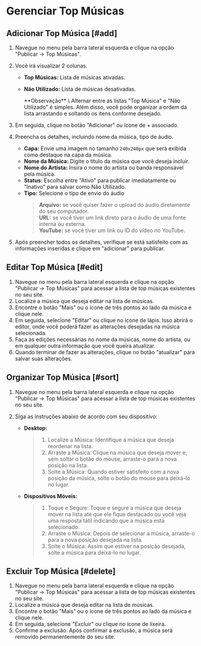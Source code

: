 
# Gerenciar Top Músicas

## Adicionar Top Música [#add]

1.  Navegue no menu pela barra lateral esquerda e clique na opção "Publicar -> Top Músicas".
2.  Você irá visualizar 2 colunas.

    -   **Top Músicas:** Lista de músicas ativadas.
    -   **Não Utilizado:** Lista de músicas desativadas.

        <Callout type="info" emoji="ℹ️">
            **Observação** \ Alternar entre as listas "Top Música" e "Não Utilizado" é simples. Além
            disso, você pode organizar a ordem da lista arrastando e soltando os itens conforme
            desejado.
        </Callout>

3.  Em seguida, clique no botão "Adicionar" ou ícone de + associado.
4.  Preencha os detalhes, incluindo nome da música, tipo de áudio.

    -   **Capa:** Envie uma imagem no tamanho `240x240px` que será exibida como destaque na capa da música.
    -   **Nome da Música:** Digite o título da música que você deseja incluir.
    -   **Nome do Artista:** Insira o nome do artista ou banda responsável pela música.
    -   **Status:** Escolha entre "Ativo" para publicar imediatamente ou "Inativo" para salvar como Não Utilizado.
    -   **Tipo:** Selecione o tipo de envio do áudio
        > **Arquivo:** se você quiser fazer o upload do áudio diretamente do seu computador. \
        > **URL:** se você tiver um link direto para o áudio de uma fonte interna ou externa. \
        > **YouTube:** se você tiver um link ou ID do vídeo no YouTube.

5.  Após preencher todos os detalhes, verifique se está satisfeito com as informações inseridas e clique em "adicionar" para publicar.

## Editar Top Música [#edit]

1. Navegue no menu pela barra lateral esquerda e clique na opção "Publicar -> Top Músicas" para acessar a lista de top músicas existentes no seu site.
2. Localize a música que deseja editar na lista de músicas.
3. Encontre o botão "Mais" ou o ícone de três pontos ao lado da música e clique nele.
4. Em seguida, selecione "Editar" ou clique no ícone de lápis. Isso abrirá o editor, onde você poderá fazer as alterações desejadas na música selecionada.
5. Faça as edições necessárias no nome da músicas, nome do artista, ou em qualquer outra informação que você queira atualizar.
6. Quando terminar de fazer as alterações, clique no botão "atualizar" para salvar suas alterações.

## Organizar Top Música [#sort]

1. Navegue no menu pela barra lateral esquerda e clique na opção "Publicar -> Top Músicas" para acessar a lista de top músicas existentes no seu site.
2. Siga as instruções abaixo de acordo com seu dispositivo:

    - **Desktop:**

        > 1. Localize a Música: Identifique a música que deseja reordenar na lista.
        > 2. Arraste a Música: Clique na música que deseja mover e, sem soltar o botão do mouse, arraste-o para a nova posição na lista.
        > 3. Solte a Música: Quando estiver satisfeito com a nova posição da música, solte o botão do mouse para deixá-lo no lugar.

    - **Dispositivos Móveis:**
        > 1. Toque e Segure: Toque e segure a música que deseja mover na lista até que ele fique destacado ou você veja uma resposta tátil indicando que a música está selecionado.
        > 2. Arraste o Música: Depois de selecionar a música, arraste-o para a nova posição desejada na lista.
        > 3. Solte o Música: Assim que estiver na posição desejada, solte a música para deixá-lo no lugar.

## Excluir Top Música [#delete]

1. Navegue no menu pela barra lateral esquerda e clique na opção "Publicar -> Top Músicas" para acessar a lista de top músicas existentes no seu site.
2. Localize a música que deseja editar na lista de músicas.
3. Encontre o botão "Mais" ou o ícone de três pontos ao lado da música e clique nele.
4. Em seguida, selecione "Excluir" ou clique no ícone de lixeira.
5. Confirme a exclusão. Após confirmar a exclusão, a música será removido permanentemente do seu site.

